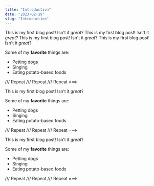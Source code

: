 ```yaml
---
title: "Introduction"
date: "2023-02-19"
slug: "Introduction"
---
```


This is my first blog post! Isn't it *great*? This is my first blog post! Isn't it *great*? This is my first blog post! Isn't it *great*? This is my first blog post! Isn't it *great*?

Some of my **favorite** things are:

* Petting dogs
* Singing
* Eating potato-based foods


/// Repeat /// Repeat /// Repeat ===> 


This is my first blog post! Isn't it *great*?

Some of my **favorite** things are:

* Petting dogs
* Singing
* Eating potato-based foods




/// Repeat /// Repeat /// Repeat ===> 

This is my first blog post! Isn't it *great*?

Some of my **favorite** things are:

* Petting dogs
* Singing
* Eating potato-based foods


/// Repeat /// Repeat /// Repeat ===> 